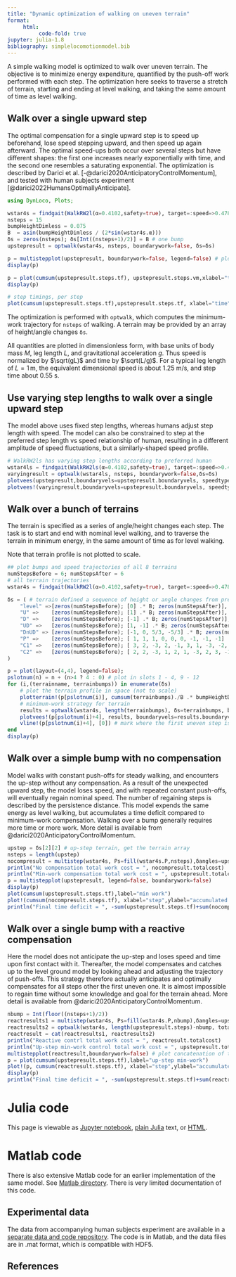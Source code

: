 ```yaml
---
title: "Dynamic optimization of walking on uneven terrain"
format: 
     html:
          code-fold: true
jupyter: julia-1.8
bibliography: simplelocomotionmodel.bib
---
```

A simple walking model is optimized to walk over uneven terrain. The objective is to minimize energy expenditure, quantified by the push-off work performed with each step. The optimization here seeks to traverse a stretch of terrain, starting and ending at level walking, and taking the same amount of time as level walking. 

## Walk over a single upward step 
The optimal compensation for a single upward step is to speed up beforehand, lose speed stepping upward, and then speed up again afterward. The optimal speed-ups both occur over several steps but have different shapes: the first one increases nearly exponentially with time, and the second one resembles a saturating exponential. The optimization is described by Darici et al. [-@darici2020AnticipatoryControlMomentum], and tested with human subjects experiment [@darici2022HumansOptimallyAnticipate].

```julia
using DynLoco, Plots; 

wstar4s = findgait(WalkRW2l(α=0.4102,safety=true), target=:speed=>0.4789, varying=:P)
nsteps = 15
bumpHeightDimless = 0.075
B  = asin(bumpHeightDimless / (2*sin(wstar4s.α)))
δs = zeros(nsteps); δs[Int((nsteps+1)/2)] = B # one bump
upstepresult = optwalk(wstar4s, nsteps, boundarywork=false, δs=δs)

p = multistepplot(upstepresult, boundarywork=false, legend=false) # plot speed, push-off, terrain heights
display(p)

p = plot(cumsum(upstepresult.steps.tf), upstepresult.steps.vm,xlabel="time",ylabel="midstance speed",legend=false)
display(p)

# step timings, per step
plot(cumsum(upstepresult.steps.tf),upstepresult.steps.tf, xlabel="time",ylabel="step time", legend=false)
```
The optimization is performed with `optwalk`, which computes the minimum-work trajectory for `nsteps` of walking. A terrain may be provided by an array of height/angle changes `δs`.

All quantities are plotted in dimensionless form, with base units of body mass $M$, leg length $L$, and gravitational acceleration $g$. Thus speed is normalized by $\sqrt(gL)$ and time by $\sqrt(L/g)$. For a typical leg length of $L = 1\,\mathrm{m}$, the equivalent dimensional speed is about 1.25 m/s, and step time about 0.55 s.  

## Use varying step lengths to walk over a single upward step 
The model above uses fixed step lengths, whereas humans adjust step length with speed. The model can also be constrained to step at the preferred step length vs speed relationship of human, resulting in a different amplitude of speed fluctuations, but a similarly-shaped speed profile. 
```julia
# WalkRW2ls has varying step lengths according to preferred human
wstar4ls = findgait(WalkRW2ls(α=0.4102,safety=true), target=:speed=>0.4789, varying=:P, cstep=0.35, vmstar=wstar4s.vm)
varyingresult = optwalk(wstar4ls, nsteps, boundarywork=false,δs=δs)
plotvees(upstepresult,boundaryvels=upstepresult.boundaryvels, speedtype=:midstance)
plotvees!(varyingresult,boundaryvels=upstepresult.boundaryvels, speedtype=:midstance)
```

## Walk over a bunch of terrains
The terrain is specified as a series of angle/height changes each step. The task is to start and end with nominal level walking, and to traverse the terrain in minimum energy, in the same amount of time as for level walking.

Note that terrain profile is not plotted to scale.
```julia
## plot bumps and speed trajectories of all 8 terrains
numStepsBefore = 6; numStepsAfter = 6
# all terrain trajectories
wstar4s = findgait(WalkRW2l(α=0.4102,safety=true), target=:speed=>0.4789, varying=:P)

δs = ( # terrain defined a sequence of height or angle changes from previous step
    "level" =>[zeros(numStepsBefore); [0] .* B; zeros(numStepsAfter)], # level   
    "U" =>    [zeros(numStepsBefore); [1] .* B; zeros(numStepsAfter)], # Up
    "D" =>    [zeros(numStepsBefore); [-1] .* B; zeros(numStepsAfter)], # Down
    "UD" =>   [zeros(numStepsBefore); [1, -1] .* B; zeros(numStepsAfter)], # Up-Down
    "DnUD" => [zeros(numStepsBefore); [-1, 0, 5/3, -5/3] .* B; zeros(numStepsAfter)] , # Down & Up-Down
    "P" =>    [zeros(numStepsBefore); [ 1, 1, 1, 0, 0, 0, -1, -1, -1] .* B; zeros(numStepsAfter)], # Pyramid
    "C1" =>   [zeros(numStepsBefore); [ 3, 2, -3, 2, -1, 3, 1, -3, -2, 3, -1, -2, -1, 3, -2, -2] .* B/3; zeros(numStepsAfter)], # Complex 1
    "C2" =>   [zeros(numStepsBefore); [ 2, 2, -3, 1, 2, 1, -3, 2, 3, -1,  -3,  1, -2, 3, -2, -3] .* B/3; zeros(numStepsAfter)], # Complex 2
)

p = plot(layout=(4,4), legend=false); 
pslotnum(n) = n + (n>4 ? 4 : 0) # plot in slots 1 - 4, 9 - 12
for (i,(terrainname, terrainbumps)) in enumerate(δs)
    # plot the terrain profile in space (not to scale)
    plotterrain!(p[pslotnum(i)], cumsum(terrainbumps)./B .* bumpHeightDimless, setfirstbumpstep=true,ylims=(-0.1,0.2),showaxis=false,grid=false)
    # minimum-work strategy for terrain
    results = optwalk(wstar4s, length(terrainbumps), δs=terrainbumps, boundarywork = false) # optimizing push-offs (boundarywork=false means start from nominal walking)
    plotvees!(p[pslotnum(i)+4], results, boundaryvels=results.boundaryvels, speedtype=:midstance, setfirstbumpstep=true,title=terrainname, tchange = 0, ylims=(0.3,0.575))
    vline!(p[pslotnum(i)+4], [0]) # mark where the first uneven step is
end
display(p)
```

## Walk over a simple bump with no compensation
Model walks with constant push-offs for steady walking, and encounters the up-step without any compensation. As a result of the unexpected upward step, the model loses speed, and with repeated constant push-offs, will eventually regain nominal speed. The number of regaining steps is described by the persistence distance. This model expends the same energy as level walking, but accumulates a time deficit compared to minimum-work compensation. Walking over a bump generally requires more time or more work. More detail is available from @darici2020AnticipatoryControlMomentum.

```julia
upstep = δs[2][2] # up-step terrain, get the terrain array
nsteps = length(upstep)
nocompresult = multistep(wstar4s, Ps=fill(wstar4s.P,nsteps),δangles=upstep,boundaryvels=(wstar4s.vm,wstar4s.vm))
println("No compensation total work cost = ", nocompresult.totalcost)
println("Min-work compensation total work cost = ", upstepresult.totalcost)
p = multistepplot(upstepresult, legend=false, boundarywork=false)
display(p)
plot(cumsum(upstepresult.steps.tf),label="min work")
plot!(cumsum(nocompresult.steps.tf), xlabel="step",ylabel="accumulated time", label="no compensation")
println("Final time deficit = ", -sum(upstepresult.steps.tf)+sum(nocompresult.steps.tf))
```

## Walk over a single bump with a reactive compensation
Here the model does not anticipate the up-step and loses speed and time upon first contact with it. Thereafter, the model compensates and catches up to the level ground model by looking ahead and adjusting the trajectory of push-offs. This strategy therefore actually anticipates and optimally compensates for all steps other the first uneven one. It is almost impossible to regain time without some knowledge and goal for the terrain ahead. More detail is available from @darici2020AnticipatoryControlMomentum. 

```julia
nbump = Int(floor((nsteps+1)/2))
reactresults1 = multistep(wstar4s, Ps=fill(wstar4s.P,nbump),δangles=upstep[1:nbump],boundaryvels=(wstar4s.vm,wstar4s.vm))
reactresults2 = optwalk(wstar4s, length(upstepresult.steps)-nbump, totaltime = upstepresult.totaltime - reactresults1.totaltime,boundaryvels=(reactresults1.steps[end].vm,wstar4s.vm), boundarywork=(false,false))
reactresult = cat(reactresults1, reactresults2)
println("Reactive contrl total work cost = ", reactresult.totalcost)
println("Up-step min-work control total work cost = ", upstepresult.totalcost)
multistepplot(reactresult,boundarywork=false) # plot concatenation of two simulations
p = plot(cumsum(upstepresult.steps.tf),label="up-step min-work")
plot!(p, cumsum(reactresult.steps.tf), xlabel="step",ylabel="accumulated time", label="reactive")
display(p)
println("Final time deficit = ", -sum(upstepresult.steps.tf)+sum(reactresult.steps.tf))

```

# Julia code
This page is viewable as [Jupyter notebook](uneventerrain.ipynb), [plain Julia](uneventerrain.jl) text, or [HTML](uneventerrain.html).

# Matlab code
There is also extensive Matlab code for an earlier implementation of the same model. See [Matlab directory](../matlab). There is very limited documentation of this code.

## Experimental data
The data from accompanying human subjects experiment are available in a [separate data and code repository](https://github.com/kuo-lab/uneventerrainexperiment/). The code is in Matlab, and the data files are in .mat format, which is compatible with HDF5. 

## References
::: {#refs}
:::

